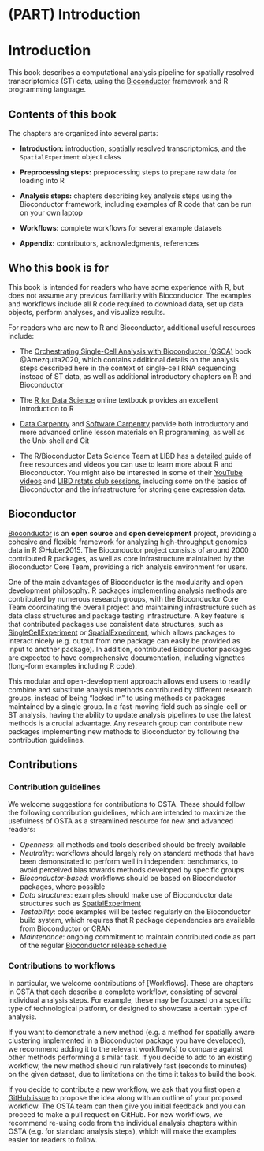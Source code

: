 # (PART) Introduction {-}

# Introduction

This book describes a computational analysis pipeline for spatially resolved transcriptomics (ST) data, using the [Bioconductor](http://bioconductor.org/) framework and R programming language.


## Contents of this book

The chapters are organized into several parts:

- **Introduction:** introduction, spatially resolved transcriptomics, and the `SpatialExperiment` object class

- **Preprocessing steps:** preprocessing steps to prepare raw data for loading into R

- **Analysis steps:** chapters describing key analysis steps using the Bioconductor framework, including examples of R code that can be run on your own laptop

- **Workflows:** complete workflows for several example datasets

- **Appendix:** contributors, acknowledgments, references


## Who this book is for

This book is intended for readers who have some experience with R, but does not assume any previous familiarity with Bioconductor. The examples and workflows include all R code required to download data, set up data objects, perform analyses, and visualize results.

For readers who are new to R and Bioconductor, additional useful resources include:

- The [Orchestrating Single-Cell Analysis with Bioconductor (OSCA)](https://osca.bioconductor.org/) book @Amezquita2020, which contains additional details on the analysis steps described here in the context of single-cell RNA sequencing instead of ST data, as well as additional introductory chapters on R and Bioconductor

- The [R for Data Science](https://r4ds.had.co.nz/) online textbook provides an excellent introduction to R

- [Data Carpentry](https://datacarpentry.org/) and [Software Carpentry](https://software-carpentry.org/) provide both introductory and more advanced online lesson materials on R programming, as well as the Unix shell and Git

- The R/Bioconductor Data Science Team at LIBD has a [detailed guide](https://lcolladotor.github.io/bioc_team_ds/rbioconductor-data-science-bootcamps.html#.YQyzLtNKgdk) of free resources and videos you can use to learn more about R and Bioconductor. You might also be interested in some of their [YouTube videos](https://www.youtube.com/c/LeonardoColladoTorres/playlists) and [LIBD rstats club sessions](https://docs.google.com/spreadsheets/d/1is8dZSd0FZ9Qi1Zvq1uRhm-P1McnJRd_zxdAfCRoMfA/edit?usp=sharing), including some on the basics of Bioconductor and the infrastructure for storing gene expression data.


## Bioconductor

[Bioconductor](http://bioconductor.org/) is an **open source** and **open development** project, providing a cohesive and flexible framework for analyzing high-throughput genomics data in R @Huber2015. The Bioconductor project consists of around 2000 contributed R packages, as well as core infrastructure maintained by the Bioconductor Core Team, providing a rich analysis environment for users.

One of the main advantages of Bioconductor is the modularity and open development philosophy. R packages implementing analysis methods are contributed by numerous research groups, with the Bioconductor Core Team coordinating the overall project and maintaining infrastructure such as data class structures and package testing infrastructure. A key feature is that contributed packages use consistent data structures, such as [SingleCellExperiment](http://bioconductor.org/packages/release/bioc/vignettes/SingleCellExperiment/inst/doc/intro.html) or [SpatialExperiment](https://bioconductor.org/packages/SpatialExperiment), which allows packages to interact nicely (e.g. output from one package can easily be provided as input to another package). In addition, contributed Bioconductor packages are expected to have comprehensive documentation, including vignettes (long-form examples including R code).

This modular and open-development approach allows end users to readily combine and substitute analysis methods contributed by different research groups, instead of being "locked in" to using methods or packages maintained by a single group. In a fast-moving field such as single-cell or ST analysis, having the ability to update analysis pipelines to use the latest methods is a crucial advantage. Any research group can contribute new packages implementing new methods to Bioconductor by following the contribution guidelines.


## Contributions

### Contribution guidelines

We welcome suggestions for contributions to OSTA. These should follow the following contribution guidelines, which are intended to maximize the usefulness of OSTA as a streamlined resource for new and advanced readers:

- *Openness*: all methods and tools described should be freely available
- *Neutrality*: workflows should largely rely on standard methods that have been demonstrated to perform well in independent benchmarks, to avoid perceived bias towards methods developed by specific groups
- *Bioconductor-based*: workflows should be based on Bioconductor packages, where possible
- *Data structures*: examples should make use of Bioconductor data structures such as [SpatialExperiment](https://bioconductor.org/packages/SpatialExperiment)
- *Testability*: code examples will be tested regularly on the Bioconductor build system, which requires that R package dependencies are available from Bioconductor or CRAN
- *Maintenance*: ongoing commitment to maintain contributed code as part of the regular [Bioconductor release schedule](http://bioconductor.org/developers/)


### Contributions to workflows

In particular, we welcome contributions of [Workflows]. These are chapters in OSTA that each describe a complete workflow, consisting of several individual analysis steps. For example, these may be focused on a specific type of technological platform, or designed to showcase a certain type of analysis.

If you want to demonstrate a new method (e.g. a method for spatially aware clustering implemented in a Bioconductor package you have developed), we recommend adding it to the relevant workflow(s) to compare against other methods performing a similar task. If you decide to add to an existing workflow, the new method should run relatively fast (seconds to minutes) on the given dataset, due to limitations on the time it takes to build the book.

If you decide to contribute a new workflow, we ask that you first open a [GitHub issue](https://github.com/lmweber/OSTA-book/issues) to propose the idea along with an outline of your proposed workflow. The OSTA team can then give you initial feedback and you can proceed to make a pull request on GitHub. For new workflows, we recommend re-using code from the individual analysis chapters within OSTA (e.g. for standard analysis steps), which will make the examples easier for readers to follow.

